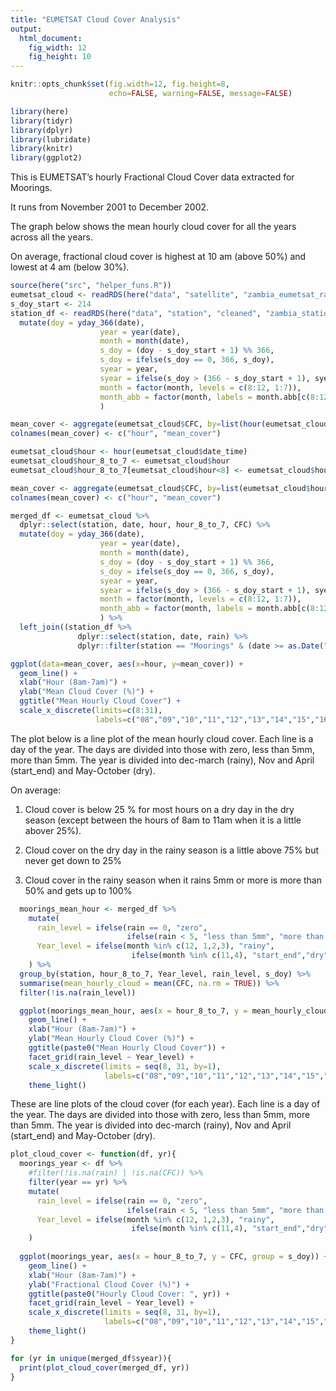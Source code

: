 ```yaml
---
title: "EUMETSAT Cloud Cover Analysis"
output: 
  html_document:
    fig_width: 12
    fig_height: 10
---
```


```r
knitr::opts_chunk$set(fig.width=12, fig.height=8,
                      echo=FALSE, warning=FALSE, message=FALSE)
```

```r
library(here)
library(tidyr)
library(dplyr)
library(lubridate)
library(knitr)
library(ggplot2)
```


This is EUMETSAT's hourly Fractional Cloud Cover data extracted for Moorings.  

It runs from November 2001 to December 2002. 

The graph below shows the mean hourly cloud cover for all the years across all the years. 

On average, fractional cloud cover is highest at 10 am (above 50%) and lowest at 4 am (below 30%). 
```r
source(here("src", "helper_funs.R"))
eumetsat_cloud <- readRDS(here("data", "satellite", "zambia_eumetsat_raw.RDS")) 
s_doy_start <- 214
station_df <- readRDS(here("data", "station", "cleaned", "zambia_station_cleaned.RDS")) %>%
  mutate(doy = yday_366(date),
                    year = year(date),
                    month = month(date),
                    s_doy = (doy - s_doy_start + 1) %% 366,
                    s_doy = ifelse(s_doy == 0, 366, s_doy),
                    syear = year,
                    syear = ifelse(s_doy > (366 - s_doy_start + 1), syear - 1, syear),
                    month = factor(month, levels = c(8:12, 1:7)),
                    month_abb = factor(month, labels = month.abb[c(8:12, 1:7)])
                    )

mean_cover <- aggregate(eumetsat_cloud$CFC, by=list(hour(eumetsat_cloud$date_time)), mean)
colnames(mean_cover) <- c("hour", "mean_cover")

eumetsat_cloud$hour <- hour(eumetsat_cloud$date_time)
eumetsat_cloud$hour_8_to_7 <- eumetsat_cloud$hour
eumetsat_cloud$hour_8_to_7[eumetsat_cloud$hour<8] <- eumetsat_cloud$hour[eumetsat_cloud$hour<8]+24

mean_cover <- aggregate(eumetsat_cloud$CFC, by=list(eumetsat_cloud$hour_8_to_7), mean)
colnames(mean_cover) <- c("hour", "mean_cover")

merged_df <- eumetsat_cloud %>% 
  dplyr::select(station, date, hour, hour_8_to_7, CFC) %>%
  mutate(doy = yday_366(date),
                    year = year(date),
                    month = month(date),
                    s_doy = (doy - s_doy_start + 1) %% 366,
                    s_doy = ifelse(s_doy == 0, 366, s_doy),
                    syear = year,
                    syear = ifelse(s_doy > (366 - s_doy_start + 1), syear - 1, syear),
                    month = factor(month, levels = c(8:12, 1:7)),
                    month_abb = factor(month, labels = month.abb[c(8:12, 1:7)])
                    ) %>% 
  left_join((station_df %>% 
               dplyr::select(station, date, rain) %>%
               dplyr::filter(station == "Moorings" & (date >= as.Date("2001-11-01") ) & (date <= as.Date("2015-12-31")))), by = c("station", "date"), suffix = c("", ""))

```

```r
ggplot(data=mean_cover, aes(x=hour, y=mean_cover)) +
  geom_line() +
  xlab("Hour (8am-7am)") +
  ylab("Mean Cloud Cover (%)") +
  ggtitle("Mean Hourly Cloud Cover") +
  scale_x_discrete(limits=c(8:31),
                   labels=c("08","09","10","11","12","13","14","15","16","17","18","19","20","21","22","23","00","01","02","03","04","05","06","07"))

```

The plot below is a line plot of the mean hourly cloud cover.  Each line is a day of the year.  The days are divided into those with zero, less than 5mm, more than 5mm.  The year is divided into dec-march (rainy), Nov and April (start_end) and May-October (dry).

On average:  

1. Cloud cover is below 25 % for most hours on a dry day in the dry season (except between the hours of 8am to 11am when it is a little abover 25%).

2. Cloud cover on the dry day in the rainy season is a little above 75% but never get down to 25% 

3. Cloud cover in the rainy season when it rains 5mm or more is more than 50% and gets up to 100% 

```r
  moorings_mean_hour <- merged_df %>%
    mutate(
      rain_level = ifelse(rain == 0, "zero",
                          ifelse(rain < 5, "less than 5mm", "more than 5mm")),
      Year_level = ifelse(month %in% c(12, 1,2,3), "rainy",
                           ifelse(month %in% c(11,4), "start_end","dry"))
    ) %>% 
  group_by(station, hour_8_to_7, Year_level, rain_level, s_doy) %>%
  summarise(mean_hourly_cloud = mean(CFC, na.rm = TRUE)) %>%
  filter(!is.na(rain_level))

  ggplot(moorings_mean_hour, aes(x = hour_8_to_7, y = mean_hourly_cloud, group = s_doy)) +
    geom_line() +
    xlab("Hour (8am-7am)") +
    ylab("Mean Hourly Cloud Cover (%)") +
    ggtitle(paste0("Mean Hourly Cloud Cover")) +
    facet_grid(rain_level ~ Year_level) +
    scale_x_discrete(limits = seq(8, 31, by=1), 
                     labels=c("08","09","10","11","12","13","14","15","16","17","18","19","20","21","22","23","00","01","02","03","04","05","06","07")) +
    theme_light() 

```


These are line plots of the cloud cover (for each year).  Each line is a day of the year.  The days are divided into those with zero, less than 5mm, more than 5mm.  The year is divided into dec-march (rainy), Nov and April (start_end) and May-October (dry). 
```r
plot_cloud_cover <- function(df, yr){
  moorings_year <- df %>%
    #filter(!is.na(rain) | !is.na(CFC)) %>%
    filter(year == yr) %>%
    mutate(
      rain_level = ifelse(rain == 0, "zero",
                          ifelse(rain < 5, "less than 5mm", "more than 5mm")),
      Year_level = ifelse(month %in% c(12, 1,2,3), "rainy",
                           ifelse(month %in% c(11,4), "start_end","dry"))
    )
  
  ggplot(moorings_year, aes(x = hour_8_to_7, y = CFC, group = s_doy)) +
    geom_line() +
    xlab("Hour (8am-7am)") +
    ylab("Fractional Cloud Cover (%)") +
    ggtitle(paste0("Hourly Cloud Cover: ", yr)) +
    facet_grid(rain_level ~ Year_level) +
    scale_x_discrete(limits = seq(8, 31, by=1), 
                     labels=c("08","09","10","11","12","13","14","15","16","17","18","19","20","21","22","23","00","01","02","03","04","05","06","07")) +
    theme_light() 
}

for (yr in unique(merged_df$syear)){
  print(plot_cloud_cover(merged_df, yr))
}
```




